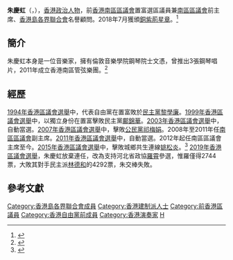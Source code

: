 {{Infobox_officeholder
| name = 朱慶虹<br>Chu Ching Hong
| image name =
| now1 = <!-- 注释出：[[File:Southern_District_logo.svg|20px]] --> [[南區區議會|南區區議會]]議員（置富選區）
| period1 = 2000年－2019年
|predecessor1  = [[黎學廉|黎學廉]]
|successor1    = [[林德和|林德和]]
| now2 = <!-- 注释出：[[File:Southern_District_logo.svg|20px]] --> [[南區區議會|南區區議會]]主席
| period2 = 2012年－2019年
|predecessor2  = [[馬月霞|馬月霞]]
|successor2    = [[羅健熙|羅健熙]]
| date of birth = {{birth_year_and_age|1962|}}
| place of birth = 
| nationality = 
| occupation = 政治人物
| party = {{HKIF}}
| educate = 
| past = 
| residence = {{HKG}}[[香港島|香港島]][[薄扶林|薄扶林]]<ref>[https://www.gld.gov.hk/egazette/pdf/20151940e/cgn20151940121.pdf 憲報號外第19卷第40期] {{Wayback|url=https://www.gld.gov.hk/egazette/pdf/20151940e/cgn20151940121.pdf |date=20181027235937 }}，香港政府</ref>
}}

'''朱慶虹'''{{BBS}}{{JP}}（{{lang-en|Chu Ching-hong}}，{{bd|1962年|}}），[[香港|香港]][[政治人物|政治人物]]，前[[香港|香港]][[南區區議會|南區區議會]]置富選區議員兼[[南區區議會|南區區議會]]前主席、[[香港島各界聯合會|香港島各界聯合會]]名譽顧問。2018年7月獲頒[[銅紫荊星章|銅紫荊星章]]。<ref>{{cite web |url=http://www.takungpao.com.hk/news/232109/2018/0701/181901.html |title=2018年特區授勳名單 |publisher=大公報 |date=2018-07-01 |accessdate=2020-10-05 |archive-date=2020-12-10 |archive-url=https://web.archive.org/web/20201210012911/http://www.takungpao.com.hk/news/232109/2018/0701/181901.html |dead-url=no }}</ref>

== 簡介 ==
朱慶虹本身是一位音樂家，擁有倫敦音樂學院鋼琴院士文憑，曾推出3張鋼琴唱片，2011年成立香港南區管弦樂團。<ref >{{Cite web|title=置富選區 學者姚松炎戰現主席 朱慶虹﹕唔係第一次選就大晒|work=明報|date=2015-11-04|url=http://news.mingpao.com/pns/dailynews/web_tc/article/20151104/s00002/1446572901197|access-date=2016-02-06|archive-date=2018-06-19|archive-url=https://web.archive.org/web/20180619012718/https://news.mingpao.com/pns/dailynews/web_tc/article/20151104/s00002/1446572901197|dead-url=no}}</ref>

== 經歷 ==
[[1994年香港區議會選舉|1994年香港區議會選舉]]中，代表自由黨在置富敗於[[民主黨_(香港)|民主黨]][[黎學廉|黎學廉]]。[[1999年香港區議會選舉|1999年香港區議會選舉]]中，以獨立身份在置富擊敗民主黨[[鄺錦華|鄺錦華]]。[[2003年香港區議會選舉|2003年香港區議會選舉]]中，自動當選。[[2007年香港區議會選舉|2007年香港區議會選舉]]中，擊敗[[公民黨_(香港)|公民黨]][[祁梅娟|祁梅娟]]。2008年至2011年任[[南區區議會|南區區議會]]副主席。[[2011年香港區議會選舉|2011年香港區議會選舉]]中，自動當選。2012年起任南區區議會主席至今。[[2015年香港區議會選舉|2015年香港區議會選舉]]中，擊敗城鄉共生連線[[姚松炎|姚松炎]]。<ref >{{Cite web|title=姚松炎挑戰朱慶虹 南區置富革新vs傳統|work=[[頭條日報|頭條日報]]|date=2015-10-30|url=http://news.stheadline.com/dailynews/content_hk/2015/10/30/349708.asp|access-date=2016-02-06|archive-date=2017-03-05|archive-url=https://web.archive.org/web/20170305020148/http://news.stheadline.com/dailynews/content_hk/2015/10/30/349708.asp|dead-url=no}}</ref> [[2019年香港區議會選舉|2019年香港區議會選舉]]，朱慶虹放棄連任，改為支持河北省政協[[羅霄|羅霄]]參選，惟羅僅得2744票，大敗其對手民主派[[林德和|林德和]]的4292票，朱交棒失敗。

== 參考文獻 ==
{{reflist}}
{{start box}}
{{s-par}}
{{s-before|[[黎學廉|黎學廉]]}}
{{s-title|[[南區區議會|南區區議會（置富選區）]]|2000年—2019年}}
{{s-after|[[林德和|林德和]]}}
{{end box}}

[[Category:香港島各界聯合會成員|Category:香港島各界聯合會成員]]
[[Category:香港建制派人士|Category:香港建制派人士]]
[[Category:前香港區議員|Category:前香港區議員]]
[[Category:香港自由黨前成員|Category:香港自由黨前成員]]
[[Category:香港演奏家|Category:香港演奏家]]
[[Category:朱姓|H]]